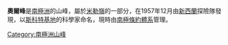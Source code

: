 {{coord|83|29|S|157|49|E|display=title}}

'''奧爾峰'''是[[南極洲|南極洲]]的山峰，屬於[[米勒嶺|米勒嶺]]的一部分，在1957年12月由[[新西蘭|新西蘭]]探險隊發現，以[[斯科特基地|斯科特基地]]的科學家命名，現時由[[南極條約體系|南極條約體系]]管理。

{{DEFAULTSORT:Orr Peak}}
[[Category:南極洲山峰|Category:南極洲山峰]]


{{ShackletonCoast-geo-stub}}